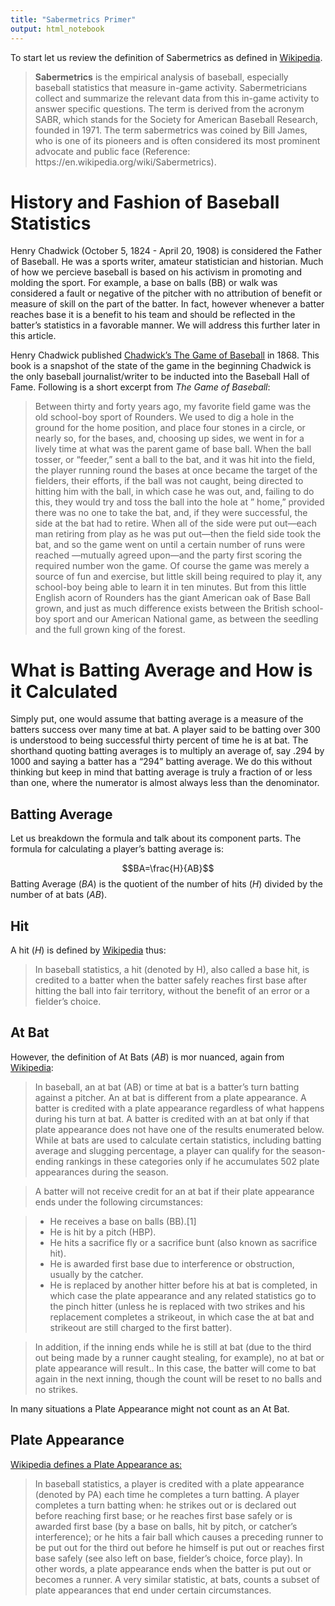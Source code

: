 ```yaml
---
title: "Sabermetrics Primer"
output: html_notebook
---
```



To start let us review the definition of Sabermetrics as defined in [Wikipedia](https://en.wikipedia.org/wiki/Sabermetrics).

> **Sabermetrics** is the empirical analysis of baseball, especially baseball statistics that measure in-game activity. Sabermetricians collect and summarize the relevant data from this in-game activity to answer specific questions. The term is derived from the acronym SABR, which stands for the Society for American Baseball Research, founded in 1971. The term sabermetrics was coined by Bill James, who is one of its pioneers and is often considered its most prominent advocate and public face (Reference:  https://en.wikipedia.org/wiki/Sabermetrics).


# History and Fashion of Baseball Statistics

Henry Chadwick (October 5, 1824 - April 20, 1908) is considered the Father of Baseball.  He was a sports writer, amateur statistician and historian.  Much of how we percieve baseball is based on his activism in promoting and molding the sport.  For example, a base on balls (BB) or walk was considered a fault or negative of the pitcher with no attribution of benefit or measure of skill on the part of the batter.  In fact, however whenever a batter reaches base it is a benefit to his team and should be reflected in the batter's statistics in a favorable manner.  We will address this further later in this article.


Henry Chadwick published [Chadwick's The Game of Baseball](http://www.baseballchronology.com/baseball/Books/Classic/Chadwick_Game_of_Baseball/) in 1868.  This book is a snapshot of the state of the game in the beginning Chadwick is the only baseball journalist/writer to be inducted into the Baseball Hall of Fame.
Following is a short excerpt from _The Game of Baseball_:

>Between thirty and forty years ago, my favorite field game was the old school-boy sport of Rounders. We used to dig a hole in the ground for the home position, and place four stones in a circle, or nearly so, for the bases, and, choosing up sides, we went in for a lively time at what was the parent game of base ball. When the ball tosser, or "feeder," sent a ball to the bat, and it was hit into the field, the player running round the bases at once became the target of the fielders, their efforts, if the ball was not caught, being directed to hitting him with the ball, in which case he was out, and, failing to do this, they would try and toss the ball into the hole at " home," provided there was no one to take the bat, and, if they were successful, the side at the bat had to retire. When all of the side were put out—each man retiring from play as he was put out—then the field side took the bat, and so the game went on until a certain number of runs were reached —mutually agreed upon—and the party first scoring the required number won the game. Of course the game was merely a source of fun and exercise, but little skill being required to play it, any school-boy being able to learn it in ten minutes. But from this little English acorn of Rounders has the giant American oak of Base Ball grown, and just as much difference exists between the British school-boy sport and our American National game, as between the seedling and the full grown king of the forest.

# What is Batting Average and How is it Calculated

Simply put, one would assume that batting average is a measure of the batters success over many time at bat.  A player said to be batting over 300 is understood to being successful thirty percent of time he is at bat.  The shorthand quoting batting averages is to multiply an average of, say .294 by 1000 and saying a batter has a "294" batting average.  We do this without thinking but keep in mind that batting average is truly a fraction of or less than one, where the numerator is almost always less than the denominator.

## Batting Average

Let us breakdown the formula and talk about its component parts.  The formula for calculating a player's batting average is:

$$BA=\frac{H}{AB}$$
Batting Average ($BA$) is the quotient of the number of hits ($H$) divided by the number of at bats ($AB$).

## Hit

A hit ($H$) is defined by [Wikipedia](https://en.wikipedia.org/wiki/Hit_(baseball)) thus:

> In baseball statistics, a hit (denoted by H), also called a base hit, is credited to a batter when the batter safely reaches first base after hitting the ball into fair territory, without the benefit of an error or a fielder's choice.

## At Bat

However, the definition of At Bats ($AB$) is mor nuanced, again from [Wikipedia](https://en.wikipedia.org/wiki/At_bat):

> In baseball, an at bat (AB) or time at bat is a batter's turn batting against a pitcher. An at bat is different from a plate appearance. A batter is credited with a plate appearance regardless of what happens during his turn at bat. A batter is credited with an at bat only if that plate appearance does not have one of the results enumerated below. While at bats are used to calculate certain statistics, including batting average and slugging percentage, a player can qualify for the season-ending rankings in these categories only if he accumulates 502 plate appearances during the season.

> A batter will not receive credit for an at bat if their plate appearance ends under the following circumstances:

> * He receives a base on balls (BB).[1]
* He is hit by a pitch (HBP).
* He hits a sacrifice fly or a sacrifice bunt (also known as sacrifice hit).
* He is awarded first base due to interference or obstruction, usually by the catcher.
* He is replaced by another hitter before his at bat is completed, in which case the plate appearance and any related statistics go to the pinch hitter (unless he is replaced with two strikes and his replacement completes a strikeout, in which case the at bat and strikeout are still charged to the first batter).

> In addition, if the inning ends while he is still at bat (due to the third out being made by a runner caught stealing, for example), no at bat or plate appearance will result.. In this case, the batter will come to bat again in the next inning, though the count will be reset to no balls and no strikes.

In many situations a Plate Appearance might not count as an At Bat.

## Plate Appearance

[Wikipedia defines a Plate Appearance as:](https://en.wikipedia.org/wiki/Plate_appearance)

> In baseball statistics, a player is credited with a plate appearance (denoted by PA) each time he completes a turn batting. A player completes a turn batting when: he strikes out or is declared out before reaching first base; or he reaches first base safely or is awarded first base (by a base on balls, hit by pitch, or catcher's interference); or he hits a fair ball which causes a preceding runner to be put out for the third out before he himself is put out or reaches first base safely (see also left on base, fielder's choice, force play). In other words, a plate appearance ends when the batter is put out or becomes a runner. A very similar statistic, at bats, counts a subset of plate appearances that end under certain circumstances.
